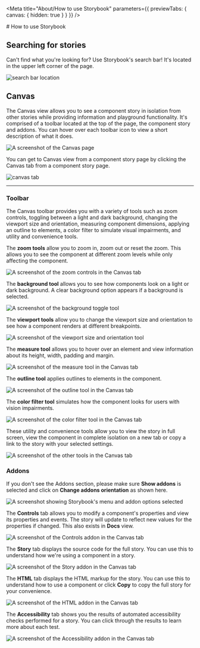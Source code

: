 
<Meta title="About/How to use Storybook" parameters={{ previewTabs: { canvas: { hidden: true } } }} />

<Unstyled>
  # How to use Storybook

  ## Searching for stories

  Can't find what you're looking for? Use Storybook's search bar! It's located in
  the upper left corner of the page.

  <img src={searchBarImage} alt="search bar location" />

  ## Canvas

  The Canvas view allows you to see a component story in isolation from other stories while providing information and playground functionality.
  It's comprised of a toolbar located at the top of the page, the component story and addons.
  You can hover over each toolbar icon to view a short description of what it does.

  <img src={canvasImage} alt="A screenshot of the Canvas page" />

  You can get to Canvas view from a component story page by clicking the Canvas tab from a component story page.

  <img src={canvasTabImage} alt="canvas tab" />

  ***

  ### Toolbar

  The Canvas toolbar provides you with a variety of tools such as zoom controls, toggling between a light and dark background, changing the viewport size and orientation,
  measuring component dimensions, applying an outline to elements, a color filter to simulate visual impairments, and utility and convenience tools.

  The **zoom tools** allow you to zoom in, zoom out or reset the zoom. This allows you to see the component at different zoom levels while only affecting the component.

  <img src={canvasZoomImage} alt="A screenshot of the zoom controls in the Canvas tab" />

  The **background tool** allows you to see how components look on a light or dark background. A clear background option appears if a background is selected.

  <img src={canvasToggleBackgroundImage} alt="A screenshot of the background toggle tool" />

  The **viewport tools** allow you to change the viewport size and orientation to see how a component renders at different breakpoints.

  <img src={canvasViewportImage} alt="A screenshot of the viewport size and orientation tool" />

  The **measure tool** allows you to hover over an element and view information about its height, width, padding and margin.

  <img src={canvasMeasureImage} alt="A screenshot of the measure tool in the Canvas tab" />

  The **outline tool** applies outlines to elements in the component.

  <img src={canvasOutlineImage} alt="A screenshot of the outline tool in the Canvas tab" />

  The **color filter tool** simulates how the component looks for users with vision impairments.

  <img src={canvasVisionImage} alt="A screenshot of the color filter tool in the Canvas tab" />

  These utility and convenience tools allow you to view the story in full screen, view the component in complete isolation on a new tab or copy a link to the story with your selected settings.

  <img src={canvasOtherImage} alt="A screenshot of the other tools in the Canvas tab" />

  ### Addons

  If you don't see the Addons section, please make sure **Show addons** is selected and click on **Change addons orientation** as shown here.

  <img src={canvasAddonsImage} alt="A screenshot showing Storybook's menu and addon options selected" />

  The **Controls** tab allows you to modify a component's properties and view its properties and events. The story will update to reflect new values for the properties if changed. This also exists in **Docs** view.

  <img src={canvasControlsImage} alt="A screenshot of the Controls addon in the Canvas tab" />

  The **Story** tab displays the source code for the full story. You can use this to understand how we're using a component in a story.

  <img src={canvasStoryImage} alt="A screenshot of the Story addon in the Canvas tab" />

  The **HTML** tab displays the HTML markup for the story. You can use this to understand how to use a component or click **Copy** to copy the full story for your convenience.

  <img src={canvasHtmlImage} alt="A screenshot of the HTML addon in the Canvas tab" />

  The **Accessibility** tab shows you the results of automated accessibility checks performed for a story. You can click through the results to learn more about each test.

  <img src={canvasAccessibilityImage} alt="A screenshot of the Accessibility addon in the Canvas tab" />
</Unstyled>

